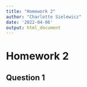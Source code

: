 ```yaml
---
title: "Homework 2"
author: "Charlotte Sielewicz"
date: '2022-04-06'
output: html_document
---
```

# Homework 2
## Question 1